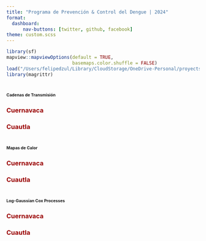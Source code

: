 ```yaml
---
title: "Programa de Prevención & Control del Dengue | 2024"
format: 
  dashboard:
      nav-buttons: [twitter, github, facebook]
theme: custom.scss
---
```


```r
library(sf)
mapview::mapviewOptions(default = TRUE,
                        basemaps.color.shuffle = FALSE)
load("/Users/felipedzul/Library/CloudStorage/OneDrive-Personal/proyects/geocoding_mex/2024/8.RData/denmex_2024.RData")
library(magrittr)
```


# [**Cadenas de Transmisión**]{style="font-size:8pt"}

::: panel-tabset
### [**Cuernavaca**]{style="color:#990000"}



### [**Cuautla**]{style="color:#990000"}


:::




# [**Mapas de Calor**]{style="font-size:8pt"}

::: panel-tabset

### [**Cuernavaca**]{style="color:#990000"}

### [**Cuautla**]{style="color:#990000"}

:::



# [**Log-Gaussian Cox Processes**]{style="font-size:8pt"}

::: panel-tabset

### [**Cuernavaca**]{style="color:#990000"}

### [**Cuautla**]{style="color:#990000"}

:::
